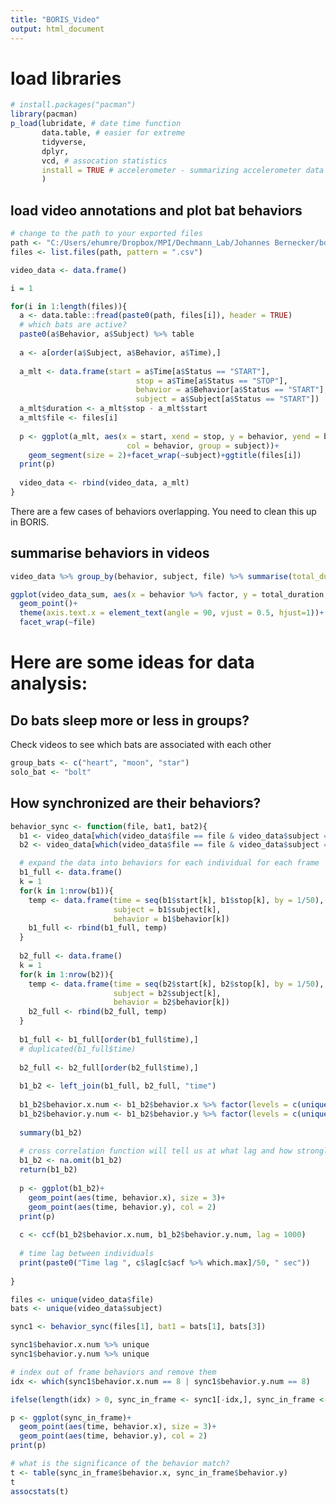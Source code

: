 ```yaml
---
title: "BORIS_Video"
output: html_document
---
```


# load libraries
```r
# install.packages("pacman")
library(pacman)
p_load(lubridate, # date time function 
       data.table, # easier for extreme 
       tidyverse, 
       dplyr, 
       vcd, # assocation statistics
       install = TRUE # accelerometer - summarizing accelerometer data
       )
```


## load video annotations and plot bat behaviors
```r
# change to the path to your exported files
path <- "C:/Users/ehumre/Dropbox/MPI/Dechmann_Lab/Johannes Bernecker/boris_files/ExportedData/exported_csv/"
files <- list.files(path, pattern = ".csv")

video_data <- data.frame()

i = 1

for(i in 1:length(files)){
  a <- data.table::fread(paste0(path, files[i]), header = TRUE)
  # which bats are active?
  paste0(a$Behavior, a$Subject) %>% table
  
  a <- a[order(a$Subject, a$Behavior, a$Time),]
  
  a_mlt <- data.frame(start = a$Time[a$Status == "START"],
                            stop = a$Time[a$Status == "STOP"],
                            behavior = a$Behavior[a$Status == "START"],
                            subject = a$Subject[a$Status == "START"])
  a_mlt$duration <- a_mlt$stop - a_mlt$start
  a_mlt$file <- files[i]
  
  p <- ggplot(a_mlt, aes(x = start, xend = stop, y = behavior, yend = behavior, 
                          col = behavior, group = subject))+
    geom_segment(size = 2)+facet_wrap(~subject)+ggtitle(files[i])
  print(p)
  
  video_data <- rbind(video_data, a_mlt)
}


```

There are a few cases of behaviors overlapping. You need to clean this up in BORIS.


## summarise behaviors in videos
```r
video_data %>% group_by(behavior, subject, file) %>% summarise(total_duration = sum(duration)) -> video_data_sum

ggplot(video_data_sum, aes(x = behavior %>% factor, y = total_duration, col = subject))+
  geom_point()+
  theme(axis.text.x = element_text(angle = 90, vjust = 0.5, hjust=1))+
  facet_wrap(~file)

```

# Here are some ideas for data analysis: 
## Do bats sleep more or less in groups?

Check videos to see which bats are associated with each other
```r

group_bats <- c("heart", "moon", "star")
solo_bat <- "bolt"


```



##  How synchronized are their behaviors?
```r
behavior_sync <- function(file, bat1, bat2){
  b1 <- video_data[which(video_data$file == file & video_data$subject == bat1),]
  b2 <- video_data[which(video_data$file == file & video_data$subject == bat2),]

  # expand the data into behaviors for each individual for each frame
  b1_full <- data.frame()  
  k = 1
  for(k in 1:nrow(b1)){
    temp <- data.frame(time = seq(b1$start[k], b1$stop[k], by = 1/50),
                       subject = b1$subject[k],
                       behavior = b1$behavior[k])
    b1_full <- rbind(b1_full, temp)
  }
  
  b2_full <- data.frame()  
  k = 1
  for(k in 1:nrow(b2)){
    temp <- data.frame(time = seq(b2$start[k], b2$stop[k], by = 1/50),
                       subject = b2$subject[k],
                       behavior = b2$behavior[k])
    b2_full <- rbind(b2_full, temp)
  }
  
  b1_full <- b1_full[order(b1_full$time),]
  # duplicated(b1_full$time)
  
  b2_full <- b2_full[order(b2_full$time),]
  
  b1_b2 <- left_join(b1_full, b2_full, "time")
  
  b1_b2$behavior.x.num <- b1_b2$behavior.x %>% factor(levels = c(unique(video_data_sum$behavior))) %>% as.numeric()
  b1_b2$behavior.y.num <- b1_b2$behavior.y %>% factor(levels = c(unique(video_data_sum$behavior))) %>% as.numeric()
  
  summary(b1_b2)
  
  # cross correlation function will tell us at what lag and how strongly correlated the behaviors are for a pair of individuals
  b1_b2 <- na.omit(b1_b2)
  return(b1_b2)
  
  p <- ggplot(b1_b2)+
    geom_point(aes(time, behavior.x), size = 3)+
    geom_point(aes(time, behavior.y), col = 2)
  print(p)
  
  c <- ccf(b1_b2$behavior.x.num, b1_b2$behavior.y.num, lag = 1000)
  
  # time lag between individuals
  print(paste0("Time lag ", c$lag[c$acf %>% which.max]/50, " sec"))
  
}

```


```r
files <- unique(video_data$file)
bats <- unique(video_data$subject)

sync1 <- behavior_sync(files[1], bat1 = bats[1], bats[3])

sync1$behavior.x.num %>% unique
sync1$behavior.y.num %>% unique

# index out of frame behaviors and remove them
idx <- which(sync1$behavior.x.num == 8 | sync1$behavior.y.num == 8)

ifelse(length(idx) > 0, sync_in_frame <- sync1[-idx,], sync_in_frame <- sync1)

p <- ggplot(sync_in_frame)+
  geom_point(aes(time, behavior.x), size = 3)+
  geom_point(aes(time, behavior.y), col = 2)
print(p)

# what is the significance of the behavior match?
t <- table(sync_in_frame$behavior.x, sync_in_frame$behavior.y)
t
assocstats(t)
```



